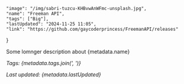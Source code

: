     "image": "/img/sabri-tuzcu-KHBvwAnWFmc-unsplash.jpg",
    "name": "Freeman API",
    "tags": ["Big"],
    "lastUpdated": "2024-11-25 11:05",
    "link": "https://github.com/gaycoderprincess/FreemanAPI/releases"
}

Some lomnger description about {metadata.name}

_Tags: {metadata.tags.join(', ')}_

_Last updated: {metadata.lastUpdated}_